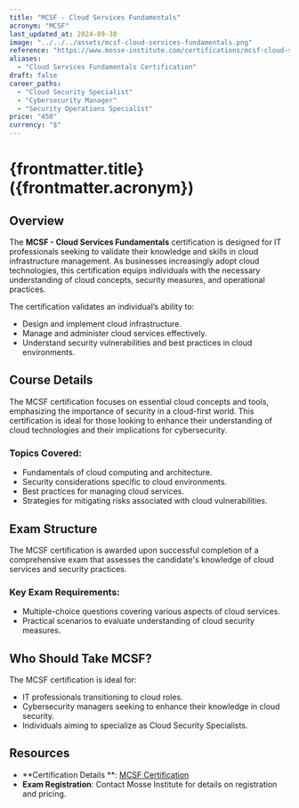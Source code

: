 ```yaml
---
title: "MCSF - Cloud Services Fundamentals"
acronym: "MCSF"
last_updated_at: 2024-09-30
image: "../../../assets/mcsf-cloud-services-fundamentals.png"
reference: "https://www.mosse-institute.com/certifications/mcsf-cloud-services-fundamentals.html"
aliases:
  - "Cloud Services Fundamentals Certification"
draft: false
career_paths:
  - "Cloud Security Specialist"
  - "Cybersecurity Manager"
  - "Security Operations Specialist"
price: "450"
currency: "$"
---
```


# {frontmatter.title} ({frontmatter.acronym})

## Overview

The **MCSF - Cloud Services Fundamentals** certification is designed for IT professionals seeking to validate their
knowledge and skills in cloud infrastructure management. As businesses increasingly adopt cloud technologies, this
certification equips individuals with the necessary understanding of cloud concepts, security measures, and operational
practices.

The certification validates an individual’s ability to:

- Design and implement cloud infrastructure.
- Manage and administer cloud services effectively.
- Understand security vulnerabilities and best practices in cloud environments.

## Course Details

The MCSF certification focuses on essential cloud concepts and tools, emphasizing the importance of security in a
cloud-first world. This certification is ideal for those looking to enhance their understanding of cloud technologies
and their implications for cybersecurity.

### Topics Covered:

- Fundamentals of cloud computing and architecture.
- Security considerations specific to cloud environments.
- Best practices for managing cloud services.
- Strategies for mitigating risks associated with cloud vulnerabilities.

## Exam Structure

The MCSF certification is awarded upon successful completion of a comprehensive exam that assesses the candidate's
knowledge of cloud services and security practices.

### Key Exam Requirements:

- Multiple-choice questions covering various aspects of cloud services.
- Practical scenarios to evaluate understanding of cloud security measures.

## Who Should Take MCSF?

The MCSF certification is ideal for:

- IT professionals transitioning to cloud roles.
- Cybersecurity managers seeking to enhance their knowledge in cloud security.
- Individuals aiming to specialize as Cloud Security Specialists.

## Resources

- **Certification Details
  **: [MCSF Certification](https://www.mosse-institute.com/certifications/mcsf-cloud-services-fundamentals.html)
- **Exam Registration**: Contact Mosse Institute for details on registration and pricing.